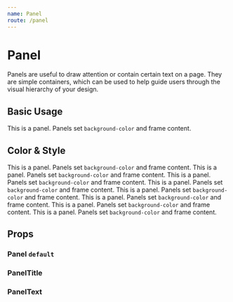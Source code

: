 ```yaml
---
name: Panel
route: /panel
---
```




# Panel

Panels are useful to draw attention or contain certain text on a page. They are
simple containers, which can be used to help guide users through the visual
hierarchy of your design.

## Basic Usage

<Playground>
  <Panel>
    <PanelTitle>This is a panel.</PanelTitle>
    <PanelText>
      Panels set <code>background-color</code> and frame content.
    </PanelText>
  </Panel>
</Playground>

## Color & Style

<Playground>
  <GuideExample label="dark">
    <Panel dark>
      <PanelTitle>This is a panel.</PanelTitle>
      <PanelText>
        Panels set <code>background-color</code> and frame content.
      </PanelText>
    </Panel>
  </GuideExample>
  <GuideExample label="black">
    <Panel black>
      <PanelTitle>This is a panel.</PanelTitle>
      <PanelText>
        Panels set <code>background-color</code> and frame content.
      </PanelText>
    </Panel>
  </GuideExample>
  <GuideExample label="white">
    <Panel white>
      <PanelTitle>This is a panel.</PanelTitle>
      <PanelText>
        Panels set <code>background-color</code> and frame content.
      </PanelText>
    </Panel>
  </GuideExample>
  <GuideExample label="lightBlue">
    <Panel lightBlue>
      <PanelTitle>This is a panel.</PanelTitle>
      <PanelText>
        Panels set <code>background-color</code> and frame content.
      </PanelText>
    </Panel>
  </GuideExample>
  <GuideExample label="blue">
    <Panel blue>
      <PanelTitle>This is a panel.</PanelTitle>
      <PanelText>
        Panels set <code>background-color</code> and frame content.
      </PanelText>
    </Panel>
  </GuideExample>
  <GuideExample label="darkBlue">
    <Panel darkBlue>
      <PanelTitle>This is a panel.</PanelTitle>
      <PanelText>
        Panels set <code>background-color</code> and frame content.
      </PanelText>
    </Panel>
  </GuideExample>
  <GuideExample label="noBorder">
    <Panel noBorder>
      <PanelTitle>This is a panel.</PanelTitle>
      <PanelText>
        Panels set <code>background-color</code> and frame content.
      </PanelText>
    </Panel>
  </GuideExample>
  <GuideExample label="noPadding">
    <Panel noPadding>
      <PanelTitle>This is a panel.</PanelTitle>
      <PanelText>
        Panels set <code>background-color</code> and frame content.
      </PanelText>
    </Panel>
  </GuideExample>
</Playground>

## Props

### Panel `default`

<PropsTable of={Panel} />

### PanelTitle

<PropsTable of={PanelTitle} />

### PanelText

<PropsTable of={PanelText} />

